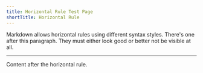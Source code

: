 ```yaml
---
title: Horizontal Rule Test Page
shortTitle: Horizontal Rule
---
```


Markdown allows horizontal rules using different syntax styles. There's one after this paragraph. They must either look good or better not be visible at all.

---

Content after the horizontal rule.
